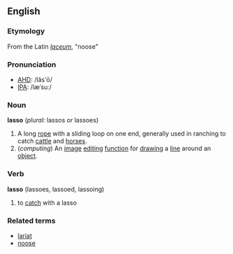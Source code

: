 ==English==
===Etymology===
From the Latin ''[[laceum]]'', "noose"
===Pronunciation===
*[[Pronunciation guide|AHD]]: /lăs'ō/
*[[IPA]]: /læˈsuː/
===Noun===
'''lasso''' (''plural:'' lassos ''or'' lassoes)
{{wikipedia}}
# A long [[rope]] with a sliding loop on one end, generally used in ranching to catch [[cattle]] and [[horses]].
#(''computing'') An [[image]] [[editing]] [[function]] for [[drawing]] a [[line]] around an [[object]].

===Verb===
'''lasso''' (lassoes, lassoed, lassoing)
#to [[catch]] with a lasso

===Related terms===
*[[lariat]]
*[[noose]]